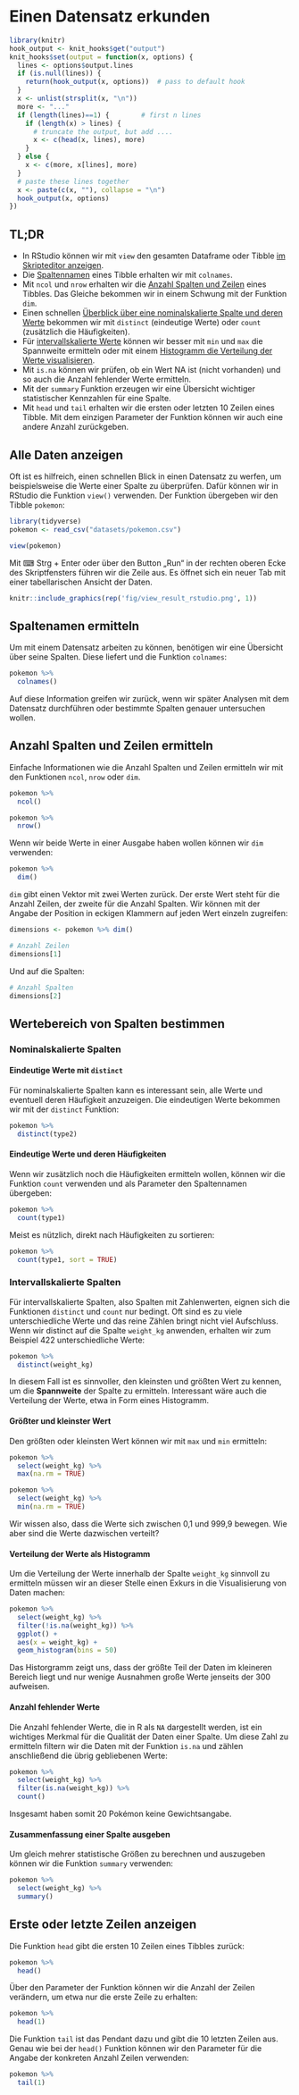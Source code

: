 # Einen Datensatz erkunden

```r
library(knitr)
hook_output <- knit_hooks$get("output")
knit_hooks$set(output = function(x, options) {
  lines <- options$output.lines
  if (is.null(lines)) {
    return(hook_output(x, options))  # pass to default hook
  }
  x <- unlist(strsplit(x, "\n"))
  more <- "..."
  if (length(lines)==1) {        # first n lines
    if (length(x) > lines) {
      # truncate the output, but add ....
      x <- c(head(x, lines), more)
    }
  } else {
    x <- c(more, x[lines], more)
  }
  # paste these lines together
  x <- paste(c(x, ""), collapse = "\n")
  hook_output(x, options)
})
``` 

## TL;DR{.unlisted .unnumbered}

- In RStudio können wir mit `view` den gesamten Dataframe oder Tibble [im Skripteditor anzeigen](#alle-daten-anzeigen).
- Die [Spaltennamen](#spaltennamen-ermitteln) eines Tibble erhalten wir mit `colnames`.
- Mit `ncol` und `nrow` erhalten wir die [Anzahl Spalten und Zeilen](#anzahl-spalten-zeilen) eines Tibbles. Das Gleiche bekommen wir in einem Schwung mit der Funktion `dim`.
- Einen schnellen [Überblick über eine nominalskalierte Spalte und deren Werte](#wertebereich-nominalskaliert) bekommen wir mit `distinct` (eindeutige Werte) oder `count` (zusätzlich die Häufigkeiten).
- Für [intervallskalierte Werte](#wertebereich-intervallskaliert) können wir besser mit `min` und `max` die Spannweite ermitteln oder mit einem [Histogramm die Verteilung der Werte visualisieren](#wertebereich-intervallskaliert-histogramm).
- Mit `is.na` können wir prüfen, ob ein Wert NA ist (nicht vorhanden) und so auch die Anzahl fehlender Werte ermitteln.
-  Mit der `summary` Funktion erzeugen wir eine Übersicht wichtiger statistischer Kennzahlen für eine Spalte.
- Mit `head` und `tail` erhalten wir die ersten oder letzten 10 Zeilen eines Tibble. Mit dem einzigen Parameter der Funktion können wir auch eine andere Anzahl zurückgeben.


## Alle Daten anzeigen{#alle-daten-anzeigen}

Oft ist es hilfreich, einen schnellen Blick in einen Datensatz zu werfen, um beispielsweise die Werte einer Spalte zu überprüfen. Dafür können wir in RStudio die Funktion `view()` verwenden. Der Funktion übergeben wir den Tibble `pokemon`:

```r
library(tidyverse)
pokemon <- read_csv("datasets/pokemon.csv")
```

```r
view(pokemon)
```

Mit  ⌨ Strg + Enter oder über den Button „Run“ in der rechten oberen Ecke des Skriptfensters führen wir die Zeile aus. Es öffnet sich ein neuer Tab mit einer tabellarischen Ansicht der Daten.

```r
knitr::include_graphics(rep('fig/view_result_rstudio.png', 1))
```

## Spaltenamen ermitteln{#spaltennamen-ermitteln}

Um mit einem Datensatz arbeiten zu können, benötigen wir eine Übersicht über seine Spalten. Diese liefert und die Funktion `colnames`:

```r
pokemon %>%
  colnames()
```
Auf diese Information greifen wir zurück, wenn wir später Analysen mit dem Datensatz durchführen oder bestimmte Spalten genauer untersuchen wollen.

## Anzahl Spalten und Zeilen ermitteln{#anzahl-spalten-zeilen}

Einfache Informationen wie die Anzahl Spalten und Zeilen ermitteln wir mit den Funktionen `ncol`, `nrow` oder `dim`.

```r
pokemon %>%
  ncol()
```

```r
pokemon %>%
  nrow()
```
Wenn wir beide Werte in einer Ausgabe haben wollen können wir `dim` verwenden:

```r
pokemon %>%
  dim()
```
`dim` gibt einen Vektor mit zwei Werten zurück. Der erste Wert steht für die Anzahl Zeilen, der zweite für die Anzahl Spalten. Wir können mit der Angabe der Position in eckigen Klammern auf jeden Wert einzeln zugreifen:

```r
dimensions <- pokemon %>% dim()

# Anzahl Zeilen
dimensions[1]
```
Und auf die Spalten:

```r
# Anzahl Spalten
dimensions[2]
```

## Wertebereich von Spalten bestimmen

### Nominalskalierte Spalten{#wertebereich-nominalskaliert}

#### Eindeutige Werte mit `distinct`

Für nominalskalierte Spalten kann es interessant sein, alle Werte und eventuell deren Häufigkeit anzuzeigen. Die eindeutigen Werte bekommen wir mit der `distinct` Funktion:

```r
pokemon %>%
  distinct(type2)
```
#### Eindeutige Werte und deren Häufigkeiten

Wenn wir zusätzlich noch die Häufigkeiten ermitteln wollen, können wir die Funktion `count` verwenden und als Parameter den Spaltennamen übergeben:

```r
pokemon %>% 
  count(type1)
```

Meist es nützlich, direkt nach Häufigkeiten zu sortieren:

```r
pokemon %>% 
  count(type1, sort = TRUE)
```


### Intervallskalierte Spalten{#wertebereich-intervallskaliert}

Für intervallskalierte Spalten, also Spalten mit Zahlenwerten, eignen sich die Funktionen `distinct` und `count` nur bedingt. Oft sind es zu viele unterschiedliche Werte und das reine Zählen bringt nicht viel Aufschluss. Wenn wir distinct auf die Spalte `weight_kg` anwenden, erhalten wir zum Beispiel 422 unterschiedliche Werte:

```r
pokemon %>%
  distinct(weight_kg)
```

In diesem Fall ist es sinnvoller, den kleinsten und größten Wert zu kennen, um die **Spannweite** der Spalte zu ermitteln. Interessant wäre auch die Verteilung der Werte, etwa in Form eines Histogramm.

#### Größter und kleinster Wert

Den größten oder kleinsten Wert können wir mit `max` und `min` ermitteln:

```r
pokemon %>%
  select(weight_kg) %>%
  max(na.rm = TRUE)
```
```r
pokemon %>%
  select(weight_kg) %>%
  min(na.rm = TRUE)
```
Wir wissen also, dass die Werte sich zwischen 0,1 und 999,9 bewegen. Wie aber sind die Werte dazwischen verteilt?

#### Verteilung der Werte als Histogramm{#wertebereich-intervallskaliert-histogramm}

Um die Verteilung der Werte innerhalb der Spalte `weight_kg` sinnvoll zu ermitteln müssen wir an dieser Stelle einen Exkurs in die Visualisierung von Daten machen:

```r
pokemon %>%
  select(weight_kg) %>%
  filter(!is.na(weight_kg)) %>%
  ggplot() +
  aes(x = weight_kg) +
  geom_histogram(bins = 50)
```

Das Historgramm zeigt uns, dass der größte Teil der Daten im kleineren Bereich liegt und nur wenige Ausnahmen große Werte jenseits der 300 aufweisen.

#### Anzahl fehlender Werte

Die Anzahl fehlender Werte, die in R als `NA` dargestellt werden, ist ein wichtiges Merkmal für die Qualität der Daten einer Spalte. Um diese Zahl zu ermitteln filtern wir die Daten mit der Funktion `is.na` und zählen anschließend die übrig gebliebenen Werte:

```r
pokemon %>%
  select(weight_kg) %>%
  filter(is.na(weight_kg)) %>%
  count()
```
Insgesamt haben somit 20 Pokémon keine Gewichtsangabe.


#### Zusammenfassung einer Spalte ausgeben

Um gleich mehrer statistische Größen zu berechnen und auszugeben können wir die Funktion `summary` verwenden:

```r
pokemon %>%
  select(weight_kg) %>%
  summary()
```

## Erste oder letzte Zeilen anzeigen

Die Funktion `head` gibt die ersten 10 Zeilen eines Tibbles zurück:

```r
pokemon %>%
  head()
```

Über den Parameter der Funktion können wir die Anzahl der Zeilen verändern, um etwa nur die erste Zeile zu erhalten:

```r
pokemon %>% 
  head(1)
```
Die Funktion `tail` ist das Pendant dazu und gibt die 10 letzten Zeilen aus. Genau wie bei der `head()` Funktion können wir den Parameter für die Angabe der konkreten Anzahl Zeilen verwenden:

```r
pokemon %>%
  tail(1)

```

